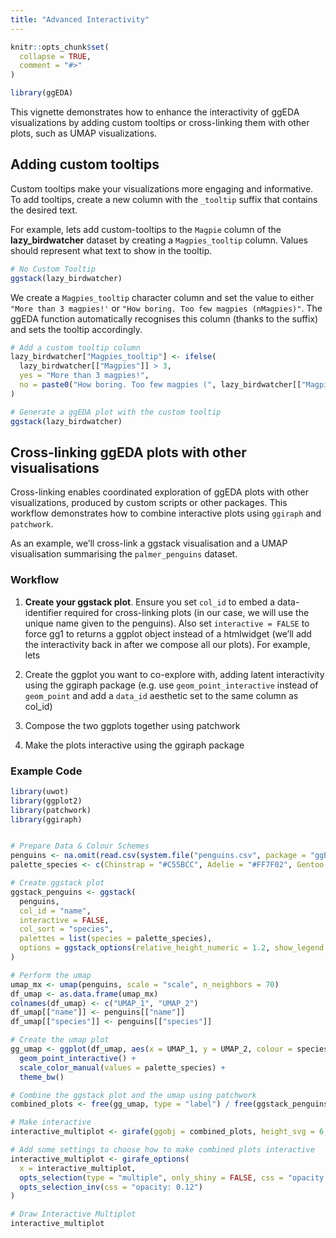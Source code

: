 ```yaml
---
title: "Advanced Interactivity"
---
```


```r
knitr::opts_chunk$set(
  collapse = TRUE,
  comment = "#>"
)
```

```r
library(ggEDA)
```

This vignette demonstrates how to enhance the interactivity of ggEDA visualizations by adding custom tooltips or cross-linking them with other plots, such as UMAP visualizations.

## Adding custom tooltips

Custom tooltips make your visualizations more engaging and informative. To add tooltips, create a new column with the `_tooltip` suffix that contains the desired text.

For example, lets add custom-tooltips to the `Magpie` column of the **lazy_birdwatcher** dataset by creating a `Magpies_tooltip` column. Values should represent what text to show in the tooltip.

```r
# No Custom Tooltip
ggstack(lazy_birdwatcher)
```

We create a `Magpies_tooltip` character column and set the value to either `"More than 3 magpies!'` or `"How boring. Too few magpies (nMagpies)"`. The ggEDA function automatically recognises this column (thanks to the suffix) and sets the tooltip accordingly.

```r
# Add a custom tooltip column
lazy_birdwatcher["Magpies_tooltip"] <- ifelse(
  lazy_birdwatcher[["Magpies"]] > 3,
  yes = "More than 3 magpies!",
  no = paste0("How boring. Too few magpies (", lazy_birdwatcher[["Magpies"]], ")")
)

# Generate a ggEDA plot with the custom tooltip
ggstack(lazy_birdwatcher)
```

## Cross-linking ggEDA plots with other visualisations

Cross-linking enables coordinated exploration of ggEDA plots with other visualizations, produced by custom scripts or other packages. This workflow demonstrates how to combine interactive plots using `ggiraph` and `patchwork`.

As an example, we'll cross-link a ggstack visualisation and a UMAP visualisation summarising the `palmer_penguins` dataset.

### Workflow

1.  **Create your ggstack plot**. Ensure you set `col_id` to embed a data-identifier required for cross-linking plots (in our case, we will use the unique name given to the penguins). Also set `interactive = FALSE` to force gg1 to returns a ggplot object instead of a htmlwidget (we'll add the interactivity back in after we compose all our plots). For example, lets

2.  Create the ggplot you want to co-explore with, adding latent interactivity using the ggiraph package (e.g. use `geom_point_interactive` instead of `geom_point` and add a `data_id` aesthetic set to the same column as col_id)

3.  Compose the two ggplots together using patchwork

4.  Make the plots interactive using the ggiraph package

### Example Code

```r
library(uwot)
library(ggplot2)
library(patchwork)
library(ggiraph)


# Prepare Data & Colour Schemes
penguins <- na.omit(read.csv(system.file("penguins.csv", package = "ggEDA")))
palette_species <- c(Chinstrap = "#C55BCC", Adelie = "#FF7F02", Gentoo = "#047476")

# Create ggstack plot
ggstack_penguins <- ggstack(
  penguins,
  col_id = "name",
  interactive = FALSE,
  col_sort = "species",
  palettes = list(species = palette_species),
  options = ggstack_options(relative_height_numeric = 1.2, show_legend = FALSE)
)

# Perform the umap
umap_mx <- umap(penguins, scale = "scale", n_neighbors = 70)
df_umap <- as.data.frame(umap_mx)
colnames(df_umap) <- c("UMAP_1", "UMAP_2")
df_umap[["name"]] <- penguins[["name"]]
df_umap[["species"]] <- penguins[["species"]]

# Create the umap plot
gg_umap <- ggplot(df_umap, aes(x = UMAP_1, y = UMAP_2, colour = species, data_id = name)) +
  geom_point_interactive() +
  scale_color_manual(values = palette_species) +
  theme_bw()

# Combine the ggstack plot and the umap using patchwork
combined_plots <- free(gg_umap, type = "label") / free(ggstack_penguins, side = "tb")

# Make interactive
interactive_multiplot <- girafe(ggobj = combined_plots, height_svg = 6, width_svg = 10, options)

# Add some settings to choose how to make combined plots interactive
interactive_multiplot <- girafe_options(
  x = interactive_multiplot,
  opts_selection(type = "multiple", only_shiny = FALSE, css = "opacity: 1"),
  opts_selection_inv(css = "opacity: 0.12")
)

# Draw Interactive Multiplot
interactive_multiplot
```
